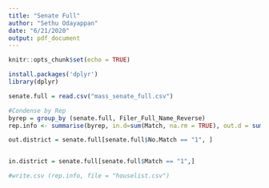```yaml
---
title: "Senate Full"
author: "Sethu Odayappan"
date: "6/21/2020"
output: pdf_document
---
```


```r
knitr::opts_chunk$set(echo = TRUE)
```

```r
install.packages('dplyr')
library(dplyr)
```


```r
senate.full = read.csv("mass_senate_full.csv")
```

```r
#Condense by Rep
byrep = group_by (senate.full, Filer_Full_Name_Reverse)
rep.info <- summarise(byrep, in.d=sum(Match, na.rm = TRUE), out.d = sum(No.Match, na.rm = TRUE), out.prop = (out.d/(out.d+in.d)))

out.district = senate.full[senate.full$No.Match == "1", ]


in.district = senate.full[senate.full$Match == "1",]

#write.csv (rep.info, file = "houselist.csv")
```

